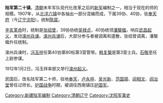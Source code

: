 '''陆军第二十镇'''，[[清朝|清朝]]末年军队现代化改革之后的[[新军|新军]]编制之一，相当于现在的师的规模。1907年，从[[北洋六镇|北洋六镇]]中各抽出一部分混编而成，下属39协、40协，驻[[奉天府|奉天府]]（今[[辽宁|辽宁]][[沈阳|沈阳]]）。统制[[陈宧|陈宧]]。

[[辛亥革命|辛亥革命]]时，统制是[[张绍曾|张绍曾]]，39协协统[[吴禄贞|吴禄贞]]，40协统领[[潘榘楹|潘榘楹]]，响应[[武昌起义|武昌起义]]，发动[[滦州兵谏|滦州兵谏]]。[[滦州兵谏|滦州兵谏]]后，大部分参与者被调离和遣散，张绍曾调离，潘榘楹升任统制。

滦州兵谏时，[[冯玉祥|冯玉祥]]任第40协第80标第3营管带。[[韩复榘|韩复榘]]是第3营士兵。[[石敬亭|石敬亭]]任上尉参谋。

1912年1月2日，冯玉祥率部又举行[[滦州起义|滦州起义]]。

民国后，改名陆军第二十师，驻地[[奉天|奉天]]，[[卢永祥|卢永祥]]、[[吴光新|吴光新]]、[[范国璋|范国璋]]、[[阎相文|阎相文]]、[[阎治堂|阎治堂]]曾任过师长。[[护国战争|护国战争]]时期，被调往西南镇压[[护国军|护国军]]。

{{清朝军事小作品}}
[[Category:新建陆军编制|Category:新建陆军编制]]
[[Category:清朝辽宁|Category:清朝辽宁]]
[[Category:沈阳军事史|Category:沈阳军事史]]
